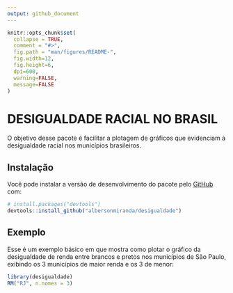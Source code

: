 ```yaml
---
output: github_document
---
```


<!-- README.md is generated from README.Rmd. Please edit that file -->

```r
knitr::opts_chunk$set(
  collapse = TRUE,
  comment = "#>",
  fig.path = "man/figures/README-",
  fig.width=12,
  fig.height=6,
  dpi=600,
  warning=FALSE,
  message=FALSE
)
```

# DESIGUALDADE RACIAL NO BRASIL

<!-- badges: start -->
<!-- badges: end -->

O objetivo desse pacote é facilitar a plotagem de gráficos que evidenciam a desigualdade racial nos municípios brasileiros.

## Instalação

Você pode instalar a versão de desenvolvimento do pacote pelo [GitHub](https://github.com/) com:

``` r
# install.packages("devtools")
devtools::install_github("albersonmiranda/desigualdade")
```
## Exemplo

Esse é um exemplo básico em que mostra como plotar o gráfico da desigualdade de renda entre brancos e pretos nos municípios de São Paulo, exibindo os 3 municípios de maior renda e os 3 de menor:

```r
library(desigualdade)
RM("RJ", n.nomes = 3)
```
